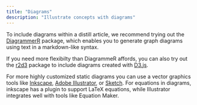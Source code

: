 ```yaml
---
title: "Diagrams"
description: "Illustrate concepts with diagrams"
---
```


To include diagrams within a distill article, we recommend trying out the [DiagrammerR](http://rich-iannone.github.io/DiagrammeR/) package, which enables you to generate graph diagrams using text in a markdown-like syntax.

If you need more flexibilty than DiagrammeR affords, you can also try out the [r2d3](https://rstudio.github.io/r2d3) package to include diagrams created with [D3.js](https://d3js.org/).

For more highly customized static diagrams you can use a vector graphics tools like [Inkscape](https://inkscape.org/en/), [Adobe Illustrator](https://www.adobe.com/products/illustrator.html), or [Sketch](https://www.sketchapp.com/). For equations in diagrams, inkscape has a plugin to support LaTeX equations, while Illustrator integrates well with tools like Equation Maker. 

